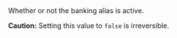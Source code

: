 <ParamField body="Active" type="boolean" required>
Whether or not the banking alias is active.  

**Caution:** Setting this value to `false` is irreversible.  
</ParamField>